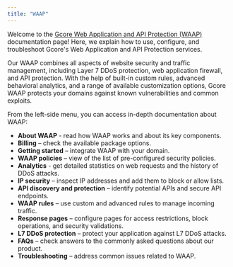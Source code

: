 ---
title: "WAAP"
---

Welcome to the [Gcore Web Application and API Protection (WAAP)](https://gcore.com/web-app-and-api-protection) documentation page! Here, we explain how to use, configure, and troubleshoot Gcore's Web Application and API Protection services. 

Our WAAP combines all aspects of website security and traffic management, including Layer 7 DDoS protection, web application firewall, and API protection. With the help of built-in custom rules, advanced behavioral analytics, and a range of available customization options, Gcore WAAP protects your domains against known vulnerabilities and common exploits. 

From the left-side menu, you can access in-depth documentation about WAAP: 

  * **About WAAP** \- read how WAAP works and about its key components. 
  * **Billing** – check the available package options.
  * **Getting started** – integrate WAAP with your domain.
  * **WAAP policies** – view of the list of pre-configured security policies.
  * **Analytics** \- get detailed statistics on web requests and the history of DDoS attacks. 
  * **IP security** – inspect IP addresses and add them to block or allow lists. 
  * **API discovery and protection** – identify potential APIs and secure API endpoints. 
  * **WAAP rules** – use custom and advanced rules to manage incoming traffic.
  * **Response pages** – configure pages for access restrictions, block operations, and security validations. 
  * **L7 DDoS protection** – protect your application against L7 DDoS attacks. 
  * **FAQs** – check answers to the commonly asked questions about our product. 
  * **Troubleshooting** – address common issues related to WAAP.